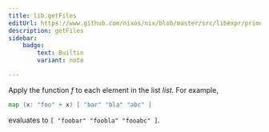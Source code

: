 ```yaml
---
title: lib.getFiles
editUrl: https://www.github.com/nixos/nix/blob/master/src/libexpr/primops.cc
description: getFiles
sidebar:
    badge: 
        text: Builtin
        variant: note

---
```



Apply the function *f* to each element in the list *list*. For
example,

```nix
map (x: "foo" + x) [ "bar" "bla" "abc" ]
```

evaluates to `[ "foobar" "foobla" "fooabc" ]`.
